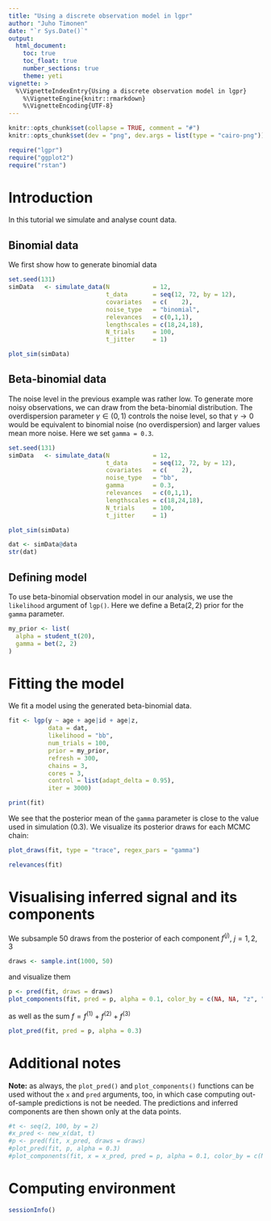 ```yaml
---
title: "Using a discrete observation model in lgpr"
author: "Juho Timonen"
date: "`r Sys.Date()`"
output: 
  html_document:
    toc: true
    toc_float: true
    number_sections: true
    theme: yeti
vignette: >
  %\VignetteIndexEntry{Using a discrete observation model in lgpr}
    %\VignetteEngine{knitr::rmarkdown}
    %\VignetteEncoding{UTF-8}
---
```


```r
knitr::opts_chunk$set(collapse = TRUE, comment = "#")
knitr::opts_chunk$set(dev = "png", dev.args = list(type = "cairo-png"))
```

```r
require("lgpr")
require("ggplot2")
require("rstan")
```

# Introduction

In this tutorial we simulate and analyse count data.

## Binomial data 
We first show how to generate binomial data
```r
set.seed(131)
simData   <- simulate_data(N            = 12,
                           t_data       = seq(12, 72, by = 12),
                           covariates   = c(    2),
                           noise_type   = "binomial",
                           relevances   = c(0,1,1),
                           lengthscales = c(18,24,18),
                           N_trials     = 100,
                           t_jitter     = 1)

plot_sim(simData)
```


## Beta-binomial data 
The noise level in the previous example was rather low. To generate more noisy observations, we can draw from the beta-binomial distribution.
The overdispersion parameter $\gamma \in (0,1)$ controls the noise level,
so that $\gamma \rightarrow 0$ would be equivalent to binomial noise (no overdispersion) and larger values mean more noise. Here we set `gamma = 0.3`.

```r
set.seed(131)
simData   <- simulate_data(N            = 12,
                           t_data       = seq(12, 72, by = 12),
                           covariates   = c(    2),
                           noise_type   = "bb",
                           gamma        = 0.3,
                           relevances   = c(0,1,1),
                           lengthscales = c(18,24,18),
                           N_trials     = 100,
                           t_jitter     = 1)

plot_sim(simData)
```

```r
dat <- simData@data
str(dat)
```

## Defining model
To use beta-binomial observation model in our analysis, we use the
`likelihood` argument of `lgp()`. Here we define a $\text{Beta}(2,2)$ prior for
the `gamma` parameter.

```r
my_prior <- list(
  alpha = student_t(20),
  gamma = bet(2, 2)
)
```

# Fitting the model

We fit a model using the generated beta-binomial data.
```r
fit <- lgp(y ~ age + age|id + age|z,
           data = dat,
           likelihood = "bb",
           num_trials = 100,
           prior = my_prior,
           refresh = 300,
           chains = 3,
           cores = 3,
           control = list(adapt_delta = 0.95),
           iter = 3000)
```

```r
print(fit)
```

We see that the posterior mean of the `gamma` parameter is close to the value used in simulation (0.3). We visualize its posterior draws for each MCMC chain:
```r
plot_draws(fit, type = "trace", regex_pars = "gamma")
```

```r
relevances(fit)
```

# Visualising inferred signal and its components

We subsample 50 draws from the posterior of each component $f^{(j)}$, $j=1,2,3$
```r
draws <- sample.int(1000, 50)
```

and visualize them
```r
p <- pred(fit, draws = draws)
plot_components(fit, pred = p, alpha = 0.1, color_by = c(NA, NA, "z", "z"))
```

as well as the sum $f = f^{(1)} + f^{(2)} + f^{(3)}$
```r
plot_pred(fit, pred = p, alpha = 0.3)
```

# Additional notes

**Note:** as always, the `plot_pred()` and `plot_components()` functions can be used without the `x` and `pred` arguments, too, in which case computing
out-of-sample predictions is not be needed. The predictions and inferred components are then shown only at the data points.

```r
#t <- seq(2, 100, by = 2)
#x_pred <- new_x(dat, t)
#p <- pred(fit, x_pred, draws = draws)
#plot_pred(fit, p, alpha = 0.3)
#plot_components(fit, x = x_pred, pred = p, alpha = 0.1, color_by = c(NA, NA, #"z", "z"))
```

# Computing environment

```r
sessionInfo()
```